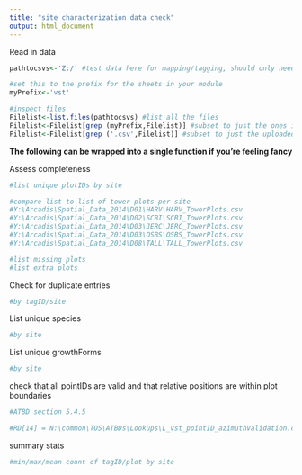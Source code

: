 ```yaml
---
title: "site characterization data check"
output: html_document
---
```


Read in data
```r

pathtocsvs<-'Z:/' #test data here for mapping/tagging, should only need vst_perindividual_Dxx csvs

#set this to the prefix for the sheets in your module
myPrefix<-'vst'

#inspect files
Filelist<-list.files(pathtocsvs) #list all the files
Filelist<-Filelist[grep (myPrefix,Filelist)] #subset to just the ones in your module
Filelist<-Filelist[grep ('.csv',Filelist)] #subset to just the uploaded csvs
```

**The following can be wrapped into a single function if you're feeling fancy**

Assess completeness
```r
#list unique plotIDs by site

#compare list to list of tower plots per site 
#Y:\Arcadis\Spatial_Data_2014\D01\HARV\HARV_TowerPlots.csv
#Y:\Arcadis\Spatial_Data_2014\D02\SCBI\SCBI_TowerPlots.csv
#Y:\Arcadis\Spatial_Data_2014\D03\JERC\JERC_TowerPlots.csv
#Y:\Arcadis\Spatial_Data_2014\D03\OSBS\OSBS_TowerPlots.csv
#Y:\Arcadis\Spatial_Data_2014\D08\TALL\TALL_TowerPlots.csv

#list missing plots
#list extra plots

```


Check for duplicate entries
```r
#by tagID/site

```

List unique species
```r
#by site
```

List unique growthForms
```r
#by site
```

check that all pointIDs are valid and that relative positions are within plot boundaries
```r
#ATBD section 5.4.5

#RD[14] = N:\common\TOS\ATBDs\Lookups\L_vst_pointID_azimuthValidation.csv
```

summary stats
```r
#min/max/mean count of tagID/plot by site
```